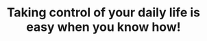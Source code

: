 ---
title: "Taking control of your daily life is easy when you know how!"

metadata:
  title: ""
  description: ""
  author: ""
  image: ""
  keywords: ""
  noindex: false
  canonical: ""

recent_posts:
  enable: true
  title: "Recent Works"
  button_label: "View all works"
---